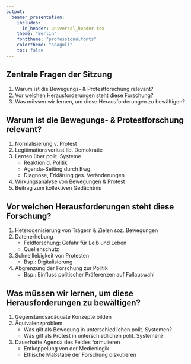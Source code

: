 ```yaml
---
output:
  beamer_presentation:
    includes:
      in_header: universal_header.tex
    theme: "Berlin"
    fonttheme: "professionalfonts"
    colortheme: "seagull"
    toc: false
---
```


\subtitle{Zusammenfassung vom 22. April}
\date{29. April 2019}

\maketitle

## Zentrale Fragen der Sitzung

1. Warum ist die Bewegungs- & Protestforschung relevant?
2. Vor welchen Herausforderungen steht diese Forschung?
3. Was müssen wir lernen, um diese Herausforderungen zu bewältigen?

## Warum ist die Bewegungs- & Protestforschung relevant?

1. Normalisierung v. Protest
2. Legitimationsverlust lib. Demokratie
3. Lernen über polit. Systeme
    + Reaktion d. Politik
    + Agenda-Setting durch Bwg.
    + Diagnose, Erklärung ges. Veränderungen
4. Wirkungsanalyse von Bewegungen \& Protest
5. Beitrag zum kollektiven Gedächtnis

## Vor welchen Herausforderungen steht diese Forschung?

1. Heterogenisierung von Trägern & Zielen soz. Bewegungen
2. Datenerhebung
    + Feldforschung: Gefahr für Leib und Leben
    + Quellenschutz
3. Schnelllebigkeit von Protesten
    + Bsp.: Digitalisierung
4. Abgrenzung der Forschung zur Politik
    + Bsp.: Einfluss politischer Präferenzen auf Fallauswahl

## Was müssen wir lernen, um diese Herausforderungen zu bewältigen?

1. Gegenstandsadäquate Konzepte bilden
2. Äquivalenzproblem
    + Was gilt als Bewegung in unterschiedlichen polit. Systemen?
    + Was gilt als Protest in unterschiedlichen polit. Systemen?
3. Dauerhafte Agenda des Feldes formulieren
    + Entkoppelung von der Medienlogik
    + Ethische Maßstäbe der Forschung diskutieren



